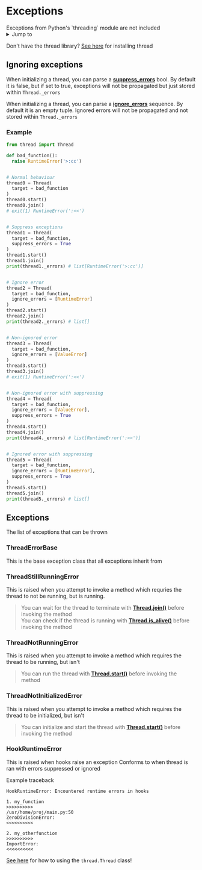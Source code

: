 
# Exceptions

<Callout type="info">
  Exceptions from Python's `threading` module are not included
</Callout>

<details>
  <summary>Jump to</summary>
  <ul>
    <li><a href='#ignoring-exceptions'> Ignoring Exceptions</a></li>
    <li><a href='#exceptions-1'> Exceptions </a></li>
  </ul>
</details>


Don't have the thread library? [See here](./getting-started.md) for installing thread



## Ignoring exceptions

When initializing a thread, you can parse a [**suppress_errors**](./threading.md#parameters) bool.
By default it is false, but if set to true, exceptions will not be propagated but just stored within `Thread._errors`

When initializing a thread, you can parse a [**ignore_errors**](./threading.md#parameters) sequence.
By default it is an empty tuple.
Ignored errors will not be propagated and not stored within `Thread._errors`



### Example
```py
from thread import Thread

def bad_function():
  raise RuntimeError('>:cc')


# Normal behaviour
thread0 = Thread(
  target = bad_function
)
thread0.start()
thread0.join()
# exit(1) RuntimeError(':<<')


# Suppress exceptions
thread1 = Thread(
  target = bad_function,
  suppress_errors = True
)
thread1.start()
thread1.join()
print(thread1._errors) # list[RuntimeError('>:cc')]


# Ignore error
thread2 = Thread(
  target = bad_function,
  ignore_errors = [RuntimeError]
)
thread2.start()
thread2.join()
print(thread2._errors) # list[]


# Non-ignored error
thread3 = Thread(
  target = bad_function,
  ignore_errors = [ValueError]
)
thread3.start()
thread3.join()
# exit(1) RuntimeError(':<<')


# Non-ignored error with suppressing
thread4 = Thread(
  target = bad_function,
  ignore_errors = [ValueError],
  suppress_errors = True
)
thread4.start()
thread4.join()
print(thread4._errors) # list[RuntimeError(':<<')]


# Ignored error with suppressing
thread5 = Thread(
  target = bad_function,
  ignore_errors = [RuntimeError],
  suppress_errors = True
)
thread5.start()
thread5.join()
print(thread5._errors) # list[]
```



## Exceptions

The list of exceptions that can be thrown



### ThreadErrorBase

This is the base exception class that all exceptions inherit from



### ThreadStillRunningError

This is raised when you attempt to invoke a method which requries the thread to not be running, but is running.
> You can wait for the thread to terminate with [**Thread.join()**](./threading.md#methods) before invoking the method<br />
> You can check if the thread is running with [**Thread.is_alive()**](threading.md#methods) before invoking the method



### ThreadNotRunningError

This is raised when you attempt to invoke a method which requires the thread to be running, but isn't
> You can run the thread with [**Thread.start()**](threading.md#methods) before invoking the method



### ThreadNotInitializedError

This is raised when you attempt to invoke a method which requires the thread to be initialized, but isn't
> You can initialize and start the thread with [**Thread.start()**](threading.md#methods) before invoking the method



### HookRuntimeError

This is raised when hooks raise an exception
Conforms to when thread is ran with errors suppressed or ignored

Example traceback
```text
HookRuntimeError: Encountered runtime errors in hooks

1. my_function
>>>>>>>>>>
/usr/home/proj/main.py:50
ZeroDivisionError:
<<<<<<<<<<

2. my_otherfunction
>>>>>>>>>>
ImportError:
<<<<<<<<<<
```


[See here](./threading.md) for how to using the `thread.Thread` class!